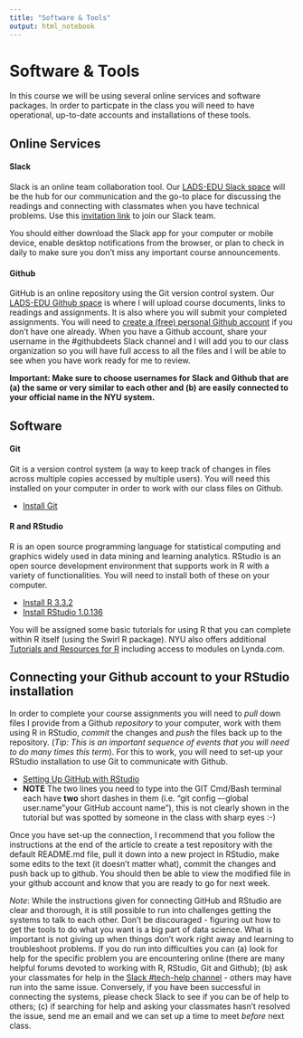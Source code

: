 ```yaml
---
title: "Software & Tools"
output: html_notebook
---
```


# Software & Tools
In this course we will be using several online services and software packages. In order to particpate in the class you will need to have operational, up-to-date accounts and installations of these tools.

## Online Services

#### Slack
Slack is an online team collaboration tool. Our [LADS-EDU Slack space](https://ladsedu.slack.com) will be the hub for our communication and the go-to place for discussing the readings and connecting with classmates when you have technical problems. Use this [invitation link](https://join.slack.com/t/ladsedu/shared_invite/enQtMzA0NjQ4ODQxMTM5LTJmMTMwMTgyZDA5MjU4YWJkN2M2YTJlNWJhNjQyZjNlOTliMjdmYWQ3NjBiODczOGYwN2MzNGNkMTU3OTM4ODA) to join our Slack team. 

You should either download the Slack app for your computer or mobile device, enable desktop notifications from the browser, or plan to check in daily to make sure you don't miss any important course announcements.

#### Github
GitHub is an online repository using the Git version control system. Our [LADS-EDU Github space](https://github.com/learninganalytics-datascience-edu) is where I will upload course documents, links to readings and assignments. It is also where you will submit your completed assignments. You will need to [create a (free) personal Github account](https://github.com/join?source=header) if you don't have one already. When you have a Github account, share your username in the #githubdeets Slack channel and I will add you to our class organization so you will have full access to all the files and I will be able to see when you have work ready for me to review.

**Important: Make sure to choose usernames for Slack and Github that are (a) the same or very similar to each other and (b) are easily connected to your official name in the NYU system.**

## Software

#### Git
Git is a version control system (a way to keep track of changes in files across multiple copies accessed by multiple users). You will need this installed on your computer in order to work with our class files on Github.

  + [Install Git](https://git-scm.com/downloads)
  
#### R and RStudio
R is an open source programming language for statistical computing and graphics widely used in data mining and learning analytics. RStudio is an open source development environment that supports work in R with a variety of functionalities. You will need to install both of these on your computer.

  + [Install R 3.3.2](https://cran.rstudio.com/)
  + [Install RStudio 1.0.136](https://www.rstudio.com/)

You will be assigned some basic tutorials for using R that you can complete within R itself (using the Swirl R package). NYU also offers additional [Tutorials and Resources for R](http://guides.nyu.edu/r) including access to modules on Lynda.com.
  
## Connecting your Github account to your RStudio installation 
In order to complete your course assignments you will need to *pull* down files I provide from a Github *repository* to your computer, work with them using R in RStudio, *commit* the changes and *push* the files back up to the repository. (*Tip: This is an important sequence of events that you will need to do many times this term*). For this to work, you will need to set-up your RStudio installation to use Git to communicate with Github. 

  + [Setting Up GitHub with RStudio](http://www.molecularecologist.com/2013/11/using-github-with-r-and-rstudio/)
  + **NOTE** The two lines you need to type into the GIT Cmd/Bash terminal each have **two** short dashes in them (i.e. "git config –-global user.name "your GitHub account name"), this is not clearly shown in the tutorial but was spotted by someone in the class with sharp eyes :-)
  
Once you have set-up the connection, I recommend that you follow the instructions at the end of the article to create a test repository with the default README.md file, pull it down into a new project in RStudio, make some edits to the text (it doesn't matter what), commit the changes and push back up to github. You should then be able to view the modified file in your github account and know that you are ready to go for next week.

*Note*: While the instructions given for connecting GitHub and RStudio are clear and thorough, it is still possible to run into challenges getting the systems to talk to each other. Don't be discouraged -  figuring out how to get the tools to do what you want is a big part of data science. What is important is not giving up when things don't work right away and learning to troubleshoot problems. If you do run into difficulties you can (a) look for help for the specific problem you are encountering online (there are many helpful forums devoted to working with R, RStudio, Git and Github); (b) ask your classmates for help in the [Slack #tech-help channel](https://ladsedu.slack.com/messages/tech-help/) - others may have run into the same issue. Conversely, if you have been successful in connecting the systems, please check Slack to see if you can be of help to others; (c) if searching for help and asking your classmates hasn't resolved the issue, send me an email and we can set up a time to meet *before* next class. 
